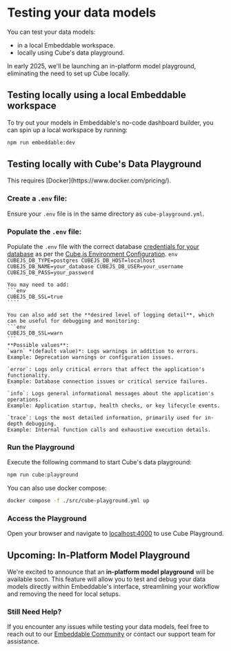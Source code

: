 
# Testing your data models

You can test your data models:
- in a local Embeddable workspace. 
- locally using Cube's data playground. 

In early 2025, we'll be launching an in-platform model playground, eliminating the need to set up Cube locally.

## Testing locally using a local Embeddable workspace 

To try out your models in Embeddable's no-code dashboard builder, you can spin up a local workspace by running:

```bash
npm run embeddable:dev
```

## Testing locally with Cube's Data Playground

<Callout emoji="">
  This requires [Docker](https://www.docker.com/pricing/).
</Callout>

<Steps>

### Create a `.env` file:  
   Ensure your `.env` file is in the same directory as `cube-playground.yml`.

### Populate the `.env` file: 
   Populate the `.env` file with the correct database [credentials for your database](http://localhost:3000/getting-started/connect-your-database/credentials) as per the [Cube.js Environment Configuration](https://cube.dev/docs/reference/configuration/environment-variables).
    ```env
    CUBEJS_DB_TYPE=postgres
    CUBEJS_DB_HOST=localhost
    CUBEJS_DB_NAME=your_database
    CUBEJS_DB_USER=your_username
    CUBEJS_DB_PASS=your_password
    ```

    You may need to add:
    ```env
    CUBEJS_DB_SSL=true
    ````

    You can also add set the **desired level of logging detail**, which can be useful for debugging and monitoring:
    ```env
    CUBEJS_DB_SSL=warn 
    ```
    **Possible values**:  
    `warn` *(default value)*: Logs warnings in addition to errors.  
    Example: Deprecation warnings or configuration issues. 

    `error`: Logs only critical errors that affect the application's functionality.  
    Example: Database connection issues or critical service failures.

    `info`: Logs general informational messages about the application's operations.  
    Example: Application startup, health checks, or key lifecycle events. 

    `trace`: Logs the most detailed information, primarily used for in-depth debugging.  
    Example: Internal function calls and exhaustive execution details.


### Run the Playground  
   Execute the following command to start Cube's data playground:
   ```bash
   npm run cube:playground
   ```

   You can also use docker compose:
   ```bash
   docker compose -f ./src/cube-playground.yml up
   ```

### Access the Playground 
   Open your browser and navigate to [localhost:4000](http://localhost:4000) to use Cube Playground.

</Steps>

## Upcoming: In-Platform Model Playground

We're excited to announce that an **in-platform model playground** will be available soon. This feature will allow you to test and debug your data models directly within Embeddable's interface, streamlining your workflow and removing the need for local setups.


### Still Need Help?

If you encounter any issues while testing your data models, feel free to reach out to our [Embeddable Community](https://community.embeddable.com/) or contact our support team for assistance.